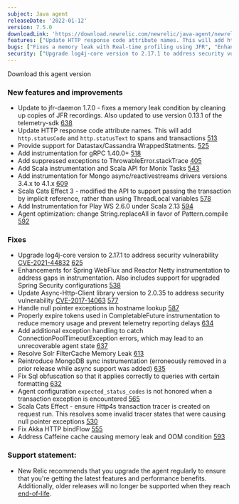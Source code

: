 ```yaml
---
subject: Java agent
releaseDate: '2022-01-12'
version: 7.5.0
downloadLink: 'https://download.newrelic.com/newrelic/java-agent/newrelic-agent/7.5.0/'
features: ["Update HTTP response code attribute names. This will add http.statusCode and http.statusText to spans and transactions", "Provide support for Datastax/Cassandra WrappedStatments", "Add instrumentation for gRPC 1.40.0+", "Add suppressed exceptions to ThrowableError.stackTrace", "Add Scala instrumentation and Scala API for Monix Tasks", "Add instrumentation for Mongo async/reactivestreams drivers versions 3.4.x to 4.1.x", "Scala Cats Effect 3 API to support passing the transaction by implicit reference", "Add Instrumentation for Play WS 2.6.0 under Scala 2.13", "Agent optimization: change String.replaceAll in favor of Pattern.compile"]
bugs: ["Fixes a memory leak with Real-time profiling using JFR", "Enhancements for Spring WebFlux and Reactor Netty instrumentation to address gaps in instrumentation", "Handle null pointer exceptions in hostname lookup", "Properly expire tokens used in CompletableFuture instrumentation", "Add additional exception handling to catch ConnectionPoolTimeoutException errors", "Resolve Solr FilterCache Memory Leak", "Reintroduce MongoDB sync instrumentation", "Fix Sql obfuscation", "Agent configuration expected_status_codes is not honored when a transaction exception is encountered", "Scala Cats Effect - ensure Http4s transaction tracer is created on request run", "Fix Akka HTTP bindFlow", "Address Caffeine cache causing memory leak and OOM condition"]
security: ["Upgrade log4j-core version to 2.17.1 to address security vulnerability CVE-2021-44832", "Update Async-Http-Client library version to 2.0.35 to address security vulnerability CVE-2017-14063"]
---
```


<ButtonGroup>
  <ButtonLink
    role="button"
    to="https://download.newrelic.com/newrelic/java-agent/newrelic-agent/7.5.0/"
    variant="primary"
  >
    Download this agent version
  </ButtonLink>
</ButtonGroup>

### New features and improvements

* Update to jfr-daemon 1.7.0 - fixes a memory leak condition by cleaning up copies of JFR recordings. Also updated to use version 0.13.1 of the telemetry-sdk [638](https://github.com/newrelic/newrelic-java-agent/pull/638)
* Update HTTP response code attribute names. This will add `http.statusCode` and `http.statusText` to spans and transactions [513](https://github.com/newrelic/newrelic-java-agent/pull/513)
* Provide support for Datastax/Cassandra WrappedStatments. [525](https://github.com/newrelic/newrelic-java-agent/pull/525)
* Add instrumentation for gRPC 1.40.0+ [518](https://github.com/newrelic/newrelic-java-agent/pull/518)
* Add suppressed exceptions to ThrowableError.stackTrace [405](https://github.com/newrelic/newrelic-java-agent/pull/405)
* Add Scala instrumentation and Scala API for Monix Tasks [543](https://github.com/newrelic/newrelic-java-agent/pull/543)
* Add instrumentation for Mongo async/reactivestreams drivers versions 3.4.x to 4.1.x [609](https://github.com/newrelic/newrelic-java-agent/pull/609)
* Scala Cats Effect 3 - modified the API to support passing the transaction by implicit reference, rather than using ThreadLocal variables [578](https://github.com/newrelic/newrelic-java-agent/pull/578)
* Add Instrumentation for Play WS 2.6.0 under Scala 2.13 [594](https://github.com/newrelic/newrelic-java-agent/pull/594)
* Agent optimization: change String.replaceAll in favor of Pattern.compile [592](https://github.com/newrelic/newrelic-java-agent/pull/592)

### Fixes

* Upgrade log4j-core version to 2.17.1 to address security vulnerability [CVE-2021-44832](https://cve.mitre.org/cgi-bin/cvename.cgi?name=CVE-2021-44832) [625](https://github.com/newrelic/newrelic-java-agent/pull/625)
* Enhancements for Spring WebFlux and Reactor Netty instrumentation to address gaps in instrumentation. Also includes support for upgraded Spring Security configurations [538](https://github.com/newrelic/newrelic-java-agent/pull/538)
* Update Async-Http-Client library version to 2.0.35 to address security vulnerability [CVE-2017-14063](https://cve.mitre.org/cgi-bin/cvename.cgi?name=CVE-2017-14063)  [577](https://github.com/newrelic/newrelic-java-agent/pull/577)
* Handle null pointer exceptions in hostname lookup [587](https://github.com/newrelic/newrelic-java-agent/pull/587)
* Properly expire tokens used in CompletableFuture instrumentation to reduce memory usage and prevent telemetry reporting delays [634](https://github.com/newrelic/newrelic-java-agent/pull/634)
* Add additional exception handling to catch ConnectionPoolTimeoutException errors, which may lead to an unrecoverable agent state [637](https://github.com/newrelic/newrelic-java-agent/pull/637)
* Resolve Solr FilterCache Memory Leak [613](https://github.com/newrelic/newrelic-java-agent/pull/613)
* Reintroduce MongoDB sync instrumentation (erroneously removed in a prior release while async support was added) [635](https://github.com/newrelic/newrelic-java-agent/pull/635)
* Fix Sql obfuscation so that it applies correctly to queries with certain formatting [632](https://github.com/newrelic/newrelic-java-agent/pull/632)
* Agent configuration `expected_status_codes` is not honored when a transaction exception is encountered [565](https://github.com/newrelic/newrelic-java-agent/pull/565)
* Scala Cats Effect - ensure Http4s transaction tracer is created on request run. This resolves some invalid tracer states that were causing null pointer exceptions [530](https://github.com/newrelic/newrelic-java-agent/pull/530)
* Fix Akka HTTP bindFlow [555](https://github.com/newrelic/newrelic-java-agent/pull/555)
* Address Caffeine cache causing memory leak and OOM condition  [593](https://github.com/newrelic/newrelic-java-agent/pull/593)

### Support statement:

* New Relic recommends that you upgrade the agent regularly to ensure that you're getting the latest features and
  performance benefits. Additionally, older releases will no longer be supported when they reach
  [end-of-life](https://docs.newrelic.com/docs/using-new-relic/cross-product-functions/install-configure/notification-changes-new-relic-saas-features-distributed-software/).
